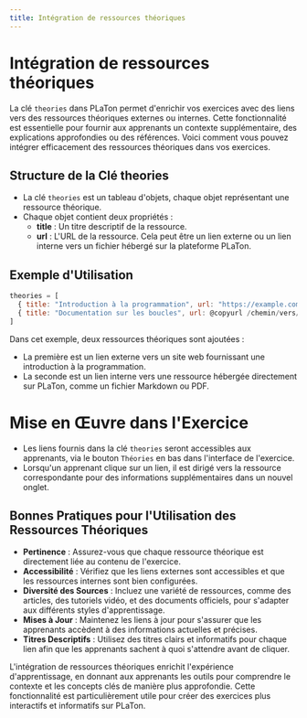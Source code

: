 ```yaml
---
title: Intégration de ressources théoriques
---
```


#  Intégration de ressources théoriques

La clé `theories` dans PLaTon permet d'enrichir vos exercices avec des liens vers des ressources théoriques externes ou internes.
Cette fonctionnalité est essentielle pour fournir aux apprenants un contexte supplémentaire, des explications approfondies ou des références.
Voici comment vous pouvez intégrer efficacement des ressources théoriques dans vos exercices.

## Structure de la Clé theories

- La clé `theories` est un tableau d'objets, chaque objet représentant une ressource théorique.
- Chaque objet contient deux propriétés :
  - **title** : Un titre descriptif de la ressource.
  - **url** : L'URL de la ressource. Cela peut être un lien externe ou un lien interne vers un fichier hébergé sur la plateforme PLaTon.

## Exemple d'Utilisation

```js
theories = [
  { title: "Introduction à la programmation", url: "https://example.com/intro-programming" },
  { title: "Documentation sur les boucles", url: @copyurl /chemin/vers/la/doc/boucles.pdf }
]
```

Dans cet exemple, deux ressources théoriques sont ajoutées :

- La première est un lien externe vers un site web fournissant une introduction à la programmation.
- La seconde est un lien interne vers une ressource hébergée directement sur PLaTon, comme un fichier Markdown ou PDF.


# Mise en Œuvre dans l'Exercice

- Les liens fournis dans la clé `theories` seront accessibles aux apprenants, via le bouton `Théories` en bas dans l'interface de l'exercice.
- Lorsqu'un apprenant clique sur un lien, il est dirigé vers la ressource correspondante pour des informations supplémentaires dans un nouvel onglet.

## Bonnes Pratiques pour l'Utilisation des Ressources Théoriques

- **Pertinence** : Assurez-vous que chaque ressource théorique est directement liée au contenu de l'exercice.
- **Accessibilité** : Vérifiez que les liens externes sont accessibles et que les ressources internes sont bien configurées.
- **Diversité des Sources** : Incluez une variété de ressources, comme des articles, des tutoriels vidéo, et des documents officiels, pour s'adapter aux différents styles d'apprentissage.
- **Mises à Jour** : Maintenez les liens à jour pour s'assurer que les apprenants accèdent à des informations actuelles et précises.
- **Titres Descriptifs** : Utilisez des titres clairs et informatifs pour chaque lien afin que les apprenants sachent à quoi s'attendre avant de cliquer.

L'intégration de ressources théoriques enrichit l'expérience d'apprentissage, en donnant aux apprenants les outils pour comprendre le contexte et les concepts clés de manière plus approfondie. Cette fonctionnalité est particulièrement utile pour créer des exercices plus interactifs et informatifs sur PLaTon.
